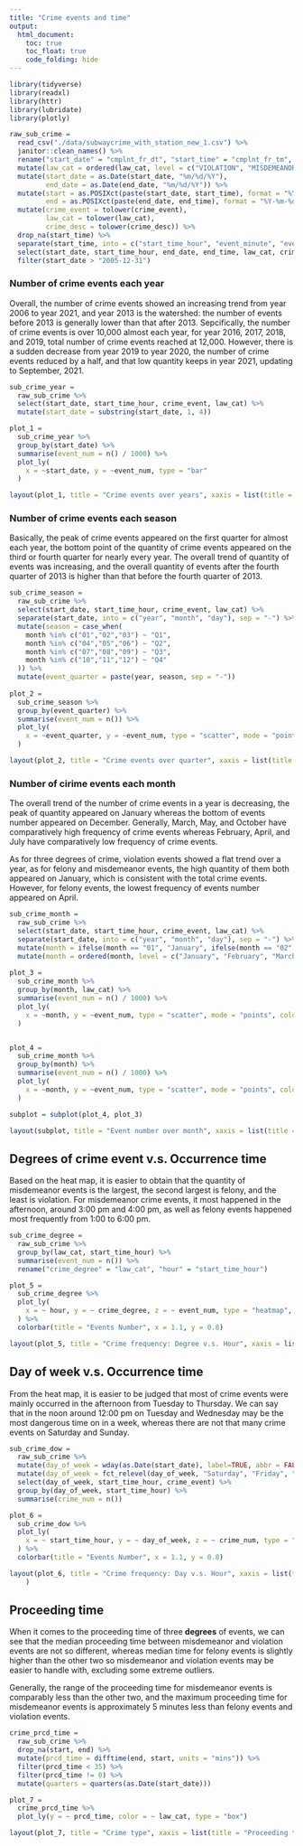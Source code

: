```yaml
---
title: "Crime events and time"
output: 
  html_document: 
    toc: true
    toc_float: true
    code_folding: hide
---
```


<link rel="stylesheet" href="academicons.css"/>
<link rel="stylesheet" href="styles.css" type="text/css">

```r
library(tidyverse)
library(readxl)
library(httr)
library(lubridate)
library(plotly) 
```

```r
raw_sub_crime = 
  read_csv("./data/subwaycrime_with_station_new_1.csv") %>% 
  janitor::clean_names() %>% 
  rename("start_date" = "cmplnt_fr_dt", "start_time" = "cmplnt_fr_tm", "end_date" = "cmplnt_to_dt", "end_time" = "cmplnt_to_tm", "law_cat" = "law_cat_cd", "crime_event" = "ofns_desc", "crime_desc" = "pd_desc") %>% 
  mutate(law_cat = ordered(law_cat, level = c("VIOLATION", "MISDEMEANOR", "FELONY"))) %>% 
  mutate(start_date = as.Date(start_date, "%m/%d/%Y"), 
         end_date = as.Date(end_date, "%m/%d/%Y")) %>% 
  mutate(start = as.POSIXct(paste(start_date, start_time), format = "%Y-%m-%d %H:%M:%S"), 
         end = as.POSIXct(paste(end_date, end_time), format = "%Y-%m-%d %H:%M:%S")) %>% 
  mutate(crime_event = tolower(crime_event),
         law_cat = tolower(law_cat),
         crime_desc = tolower(crime_desc)) %>% 
  drop_na(start_time) %>% 
  separate(start_time, into = c("start_time_hour", "event_minute", "event_second"), sep = ":") %>% 
  select(start_date, start_time_hour, end_date, end_time, law_cat, crime_event, crime_desc, start, end) %>% 
  filter(start_date > "2005-12-31")
```

### Number of crime events each year

Overall,  the number of crime events showed an increasing trend from year 2006 to year 2021, and year 2013 is the watershed: the number of events before 2013 is generally lower than that after 2013. Sepcifically, the number of crime events is over 10,000 almost each year, for year 2016, 2017, 2018, and 2019, total number of crime events reached at 12,000. However, there is a sudden decrease from year 2019 to year 2020, the number of crime events reduced by a half, and that low quantity keeps in year 2021, updating to September, 2021. 

```r
sub_crime_year = 
  raw_sub_crime %>% 
  select(start_date, start_time_hour, crime_event, law_cat) %>% 
  mutate(start_date = substring(start_date, 1, 4))

plot_1 = 
  sub_crime_year %>% 
  group_by(start_date) %>% 
  summarise(event_num = n() / 1000) %>% 
  plot_ly(
    x = ~start_date, y = ~event_num, type = "bar"
  )

layout(plot_1, title = "Crime events over years", xaxis = list(title = "Year"), yaxis = list(title = "Number of Crime Events (K)"))
```

### Number of crime events each season

Basically, the peak of crime events appeared on the first quarter for almost each year, the bottom point of the quantity of crime events appeared on the third or fourth quarter for nearly every year.
The overall trend of quantity of events was increasing, and the overall quantity of events after the fourth quarter of 2013 is higher than that before the fourth quarter of 2013.

```r
sub_crime_season = 
  raw_sub_crime %>% 
  select(start_date, start_time_hour, crime_event, law_cat) %>% 
  separate(start_date, into = c("year", "month", "day"), sep = "-") %>% 
  mutate(season = case_when(
    month %in% c("01","02","03") ~ "Q1",
    month %in% c("04","05","06") ~ "Q2",
    month %in% c("07","08","09") ~ "Q3",
    month %in% c("10","11","12") ~ "Q4"
  )) %>% 
  mutate(event_quarter = paste(year, season, sep = "-"))
  
plot_2 = 
  sub_crime_season %>% 
  group_by(event_quarter) %>% 
  summarise(event_num = n()) %>% 
  plot_ly(
    x = ~event_quarter, y = ~event_num, type = "scatter", mode = "points"
  )

layout(plot_2, title = "Crime events over quarter", xaxis = list(title = "Quarter"), yaxis = list(title = "Number of Crime Events"), width = 800)
```

### Number of cirime events each month

The overall trend of the number of crime events in a year is decreasing, the peak of quantity appeared on January whereas the bottom of events number appeared on December. Generally, March, May, and October have comparatively high frequency of crime events whereas February, April, and July have comparatively low frequency of crime events.

As for three degrees of crime, violation events showed a flat trend over a year, as for felony and misdemeanor events, the high quantity of them both appeared on January, which is consistent with the total crime events. However, for felony events, the lowest frequency of events number appeared on April.

```r
sub_crime_month = 
  raw_sub_crime %>% 
  select(start_date, start_time_hour, crime_event, law_cat) %>% 
  separate(start_date, into = c("year", "month", "day"), sep = "-") %>% 
  mutate(month = ifelse(month == "01", "January", ifelse(month == "02", "February", ifelse(month == "03", "March", ifelse(month == "04", "April", ifelse(month == "05", "May", ifelse(month == "06", "June", ifelse(month == "07", "July", ifelse(month == "08", "August", ifelse(month == "09", "September", ifelse(month == "10", "October", ifelse(month == "11", "November", "December")))))))))))) %>% 
  mutate(month = ordered(month, level = c("January", "February", "March", "April", "May", "June", "July", "August", "September", "October", "November", "December")))
  
plot_3 = 
  sub_crime_month %>% 
  group_by(month, law_cat) %>% 
  summarise(event_num = n() / 1000) %>% 
  plot_ly(
    x = ~month, y = ~event_num, type = "scatter", mode = "points", color = ~law_cat
  )


plot_4 = 
  sub_crime_month %>% 
  group_by(month) %>% 
  summarise(event_num = n() / 1000) %>% 
  plot_ly(
    x = ~month, y = ~event_num, type = "scatter", mode = "points", color="TotalNumber"
  )

subplot = subplot(plot_4, plot_3)

layout(subplot, title = "Event number over month", xaxis = list(title = "Month"), yaxis = list(title = "Number of crime events (K)"), width = 1000)
```

## Degrees of crime event v.s. Occurrence time

Based on the heat map, it is easier to obtain that the quantity of misdemeanor events is the largest, the second largest is felony, and the least is violation. For misdemeanor crime events, it most happened in the afternoon, around 3:00 pm and 4:00 pm, as well as felony events happened most frequently from 1:00 to 6:00 pm.

```r
sub_crime_degree = 
  raw_sub_crime %>% 
  group_by(law_cat, start_time_hour) %>% 
  summarise(event_num = n()) %>% 
  rename("crime_degree" = "law_cat", "hour" = "start_time_hour")

plot_5 = 
  sub_crime_degree %>% 
  plot_ly(
    x = ~ hour, y = ~ crime_degree, z = ~ event_num, type = "heatmap", colors = "YlGn"
  ) %>%
  colorbar(title = "Events Number", x = 1.1, y = 0.8) 

layout(plot_5, title = "Crime frequency: Degree v.s. Hour", xaxis = list(title = "Hour"), yaxis = list(title = "Degree"), width = 850, height = 400)
```

## Day of week v.s. Occurrence time

From the heat map, it is easier to be judged that most of crime events were mainly occurred in the afternoon from Tuesday to Thursday. We can say that in the noon around 12:00 pm on Tuesday and Wednesday may be the most dangerous time on in a week, whereas there are not that many crime events on Saturday and Sunday.

```r
sub_crime_dow = 
  raw_sub_crime %>% 
  mutate(day_of_week = wday(as.Date(start_date), label=TRUE, abbr = FALSE)) %>% 
  mutate(day_of_week = fct_relevel(day_of_week, "Saturday", "Friday", "Thursday", "Wednesday", "Tuesday", "Monday", "Sunday")) %>%
  select(day_of_week, start_time_hour, crime_event) %>% 
  group_by(day_of_week, start_time_hour) %>% 
  summarise(crime_num = n())

plot_6 = 
  sub_crime_dow %>% 
  plot_ly(
    x = ~ start_time_hour, y = ~ day_of_week, z = ~ crime_num, type = "heatmap", colors = "BuPu"
  ) %>%
  colorbar(title = "Events Number", x = 1.1, y = 0.8) 

layout(plot_6, title = "Crime frequency: Day v.s. Hour", xaxis = list(title = "Hour"), yaxis = list(title = "Day of week"), width = 850, height = 430
    )
```

## Proceeding time

When it comes to the proceeding time of three **degrees** of events, we can see that the median proceeding time between misdemeanor and violation events are not so different, whereas median time for felony events is slightly higher than the other two so misdemeanor and violation events may be easier to handle with, excluding some extreme outliers.

Generally, the range of the proceeding time for misdemeanor events is comparably less than the other two, and the maximum proceeding time for misdemeanor events is approximately 5 minutes less than felony events and violation events.

```r
crime_prcd_time = 
  raw_sub_crime %>% 
  drop_na(start, end) %>%
  mutate(prcd_time = difftime(end, start, units = "mins")) %>% 
  filter(prcd_time < 35) %>% 
  filter(prcd_time != 0) %>% 
  mutate(quarters = quarters(as.Date(start_date)))

plot_7 = 
  crime_prcd_time %>% 
  plot_ly(y = ~ prcd_time, color = ~ law_cat, type = "box")

layout(plot_7, title = "Crime type", xaxis = list(title = "Proceeding time"), yaxis = list(title = "Crime type v.s. Proceeding time (mins)"))
```

